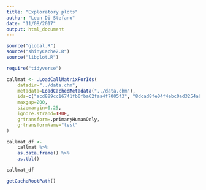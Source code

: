 ```yaml
---
title: "Exploratory plots"
author: "Leon Di Stefano"
date: "11/08/2017"
output: html_document
---
```


```r
source("global.R")
source("shinyCache2.R")
source("libplot.R")

require("tidyverse")

callmat <- .LoadCallMatrixForIds(
	datadir="../data.chm",
	metadata=LoadCachedMetadata("../data.chm"),
	ids=c("acd889cc16741fb0fba62faa4f7005f3", "8dcad8fe04f4ebc0ad3254ab4420cdc8"),
	maxgap=200,
	sizemargin=0.25,
	ignore.strand=TRUE,
	grtransform=.primaryHumanOnly,
	grtransformName="test"
)

callmat_df <-
    callmat %>%
    as.data.frame() %>%
    as.tbl()

callmat_df
```

```r
getCacheRootPath()
```